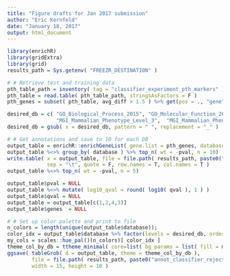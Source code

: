 ```yaml
---
title: "Figure drafts for Jan 2017 submission"
author: "Eric Kernfeld"
date: "January 18, 2017"
output: html_document
---
```


```r
library(enrichR)
library(gridExtra)
library(grid)
results_path = Sys.getenv( "FREEZR_DESTINATION" )

# # Retrieve test and training data
pth_table_path = inventory( tag = "classifier_experiment_pth_markers" ) 
pth_table = read.table( pth_table_path, stringsAsFactors = F )
pth_genes = subset( pth_table, avg_diff > 1.5 ) %>% get(pos = ., "gene")

desired_db = c( "GO_Biological_Process_2015", "GO_Molecular_Function_2015", 
                "MGI_Mammalian_Phenotype_Level_3",  "MGI_Mammalian_Phenotype_Level_4", "Human_Phenotype_Ontology" )
desired_db = gsub( x = desired_db, pattern = " ", replacement = "_" )

# # Get annotations and save to 10 for each DB
output_table = enrichR::enrichGeneList( gene.list = pth_genes, databases = desired_db ) 
output_table %<>% group_by( database ) %>% top_n( wt = -pval, n = 10) 
write.table( x = output_table, file = file.path( results_path, paste0("annot_classifier_reject_raw.txt" ) ),
             sep = "\t", quote = F, row.names = T, col.names = T )
output_table %<>% top_n( wt = -pval, n = 5) 

output_table$pval = NULL
output_table %<>% mutate( log10_qval = round( log10( qval ), 1 ) )
output_table$qval = NULL
output_table = output_table[c(1,2,4,3)]
output_table$genes  = NULL 

# # Set up color palette and print to file
n_colors = length(unique(output_table$database)); 
color_idx = output_table$database %>% factor(levels = desired_db, ordered = T) %>% as.integer
my_cols = scales::hue_pal()(n_colors)[ color_idx ]
theme_col_by_db = ttheme_minimal( core=list( bg_params = list( fill = my_cols ) ) )
ggsave( tableGrob( d = output_table, theme = theme_col_by_db ), 
        file = file.path( results_path, paste0("annot_classifier_reject.pdf")  ), 
        width = 15, height = 10 )
```

